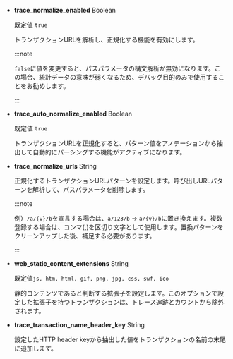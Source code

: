 - **trace_normalize_enabled** <span class='type'>Boolean</span>

  既定値 `true`

  トランザクションURLを解析し、正規化する機能を有効にします。

  :::note

  `false`に値を変更すると、パスパラメータの構文解析が無効になります。この場合、統計データの意味が弱くなるため、デバッグ目的のみで使用することをお勧めします。

  :::

- **trace_auto_normalize_enabled** <span class='type'>Boolean</span>

  既定値 `true`

  トランザクションURLを正規化すると、パターン値をアノテーションから抽出して自動的にパーシングする機能がアクティブになります。

- **trace_normalize_urls** <span class='type'>String</span>

  正規化するトランザクションURLパターンを設定します。呼び出しURLパターンを解析して、パスパラメータを削除します。

  :::note

  例）`/a/{v}/b`を宣言する場合は、`a/123/b` → `a/{v}/b`に置き換えます。複数登録する場合は、コンマ(,)を区切り文字として使用します。置換パターンをクリーンアップした後、補足する必要があります。

  :::

- **web_static_content_extensions** <span class='type'>String</span>

  既定値`js, htm, html, gif, png, jpg, css, swf, ico`

  静的コンテンツであると判断する拡張子を設定します。このオプションで設定した拡張子を持つトランザクションは、トレース追跡とカウントから除外されます。

- **trace_transaction_name_header_key** <span class='type'>String</span>

  設定したHTTP header keyから抽出した値をトランザクションの名前の末尾に追加します。
